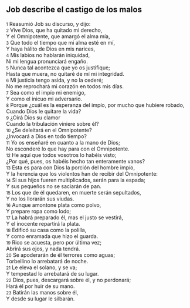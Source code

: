 == Job describe el castigo de los malos ==

{{anchor|1}} <small>1</small> Reasumió Job su discurso, y dijo:<br>
{{anchor|2}} <small>2</small> Vive Dios, que ha quitado mi derecho,<br>
Y el Omnipotente, que amargó el alma mía,<br>
{{anchor|3}} <small>3</small> Que todo el tiempo que mi alma esté en mí,<br>
Y haya hálito de Dios en mis narices,<br>
{{anchor|4}} <small>4</small> Mis labios no hablarán iniquidad,<br>
Ni mi lengua pronunciará engaño.<br>
{{anchor|5}} <small>5</small> Nunca tal acontezca que yo os justifique;<br>
Hasta que muera, no quitaré de mí mi integridad.<br>
{{anchor|6}} <small>6</small> Mi justicia tengo asida, y no la cederé;<br>
No me reprochará mi corazón en todos mis días.<br>
{{anchor|7}} <small>7</small> Sea como el impío mi enemigo,<br>
Y como el inicuo mi adversario.<br>
{{anchor|8}} <small>8</small> Porque ¿cuál es la esperanza del impío, por mucho que hubiere robado,<br>
Cuando Dios le quitare la vida?<br>
{{anchor|9}} <small>9</small> ¿Oirá Dios su clamor<br>
Cuando la tribulación viniere sobre él?<br>
{{anchor|10}} <small>10</small> ¿Se deleitará en el Omnipotente?<br>
¿Invocará a Dios en todo tiempo?<br>
{{anchor|11}} <small>11</small> Yo os enseñaré en cuanto a la mano de Dios;<br>
No esconderé lo que hay para con el Omnipotente.<br>
{{anchor|12}} <small>12</small> He aquí que todos vosotros lo habéis visto;<br>
¿Por qué, pues, os habéis hecho tan enteramente vanos?<br>
{{anchor|13}} <small>13</small> Esta es para con Dios la porción del hombre impío,<br>
Y la herencia que los violentos han de recibir del Omnipotente:<br>
{{anchor|14}} <small>14</small> Si sus hijos fueren multiplicados, serán para la espada;<br>
Y sus pequeños no se saciarán de pan.<br>
{{anchor|15}} <small>15</small> Los que de él quedaren, en muerte serán sepultados,<br>
Y no los llorarán sus viudas.<br>
{{anchor|16}} <small>16</small> Aunque amontone plata como polvo,<br>
Y prepare ropa como lodo;<br>
{{anchor|17}} <small>17</small> La habrá preparado él, mas el justo se vestirá,<br>
Y el inocente repartirá la plata.<br>
{{anchor|18}} <small>18</small> Edificó su casa como la polilla,<br>
Y como enramada que hizo el guarda.<br>
{{anchor|19}} <small>19</small> Rico se acuesta, pero por última vez;<br>
Abrirá sus ojos, y nada tendrá.<br>
{{anchor|20}} <small>20</small> Se apoderarán de él terrores como aguas;<br>
Torbellino lo arrebatará de noche.<br>
{{anchor|21}} <small>21</small> Le eleva el solano, y se va;<br>
Y tempestad lo arrebatará de su lugar.<br>
{{anchor|22}} <small>22</small> Dios, pues, descargará sobre él, y no perdonará;<br>
Hará él por huir de su mano.<br>
{{anchor|23}} <small>23</small> Batirán las manos sobre él,<br>
Y desde su lugar le silbarán.<br>
